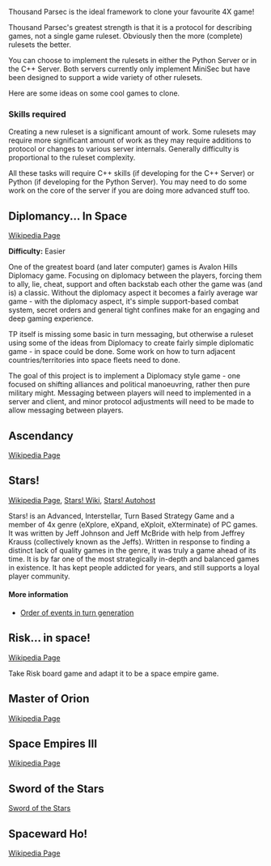 Thousand Parsec is the ideal framework to clone your favourite 4X game! 

Thousand Parsec's greatest strength is that it is a protocol for describing games, not a single game ruleset. Obviously then the more (complete) rulesets the better.

You can choose to implement the rulesets in either the Python Server or in the C++ Server. Both servers currently only implement MiniSec but have been designed to support a wide variety of other rulesets.

﻿Here are some ideas on some cool games to clone.

=== Skills required ===

Creating a new ruleset is a significant amount of work. Some rulesets may require more significant amount of work as they may require additions to protocol or changes to various server internals. Generally difficulty is proportional to the ruleset complexity.

﻿All these tasks will require C++ skills (if developing for the C++ Server) or Python (if developing for the Python Server). You may need to do some work on the core of the server if you are doing more advanced stuff too.


== Diplomancy... In Space ==
[http://en.wikipedia.org/wiki/Diplomacy_%28game%29 Wikipedia Page]

'''Difficulty:''' Easier

One of the greatest board (and later computer) games is Avalon Hills Diplomacy game. Focusing on diplomacy between the players, forcing them to ally, lie, cheat, support and often backstab each other the game was (and is) a classic. Without the diplomacy aspect it becomes a fairly average war game - with the diplomacy aspect, it's simple support-based combat system, secret orders and general tight confines make for an engaging and deep gaming experience.

TP itself is missing some basic in turn messaging, but otherwise a ruleset using some of the ideas from Diplomacy to create fairly simple diplomatic game - in space could be done. Some work on how to turn adjacent countries/territories into space fleets need to done.

The goal of this project is to implement a Diplomacy style game - one focused on shifting alliances and political manoeuvring, rather then pure military might. Messaging between players will need to implemented in a server and client, and minor protocol adjustments will need to be made to allow messaging between players.

== Ascendancy ==
[http://en.wikipedia.org/wiki/Ascendancy_(computer_game) Wikipedia Page]

== Stars! ==
[http://en.wikipedia.org/wiki/Stars%21 Wikipedia Page], [http://wiki.gible.net/index.php?title=Main_Page Stars! Wiki], [http://www.starsautohost.org/stars.htm Stars! Autohost]

Stars! is an Advanced, Interstellar, Turn Based Strategy Game and a member of 4x genre (eXplore, eXpand, eXploit, eXterminate) of PC games. It was written by Jeff Johnson and Jeff McBride with help from Jeffrey Krauss (collectively known as the Jeffs). Written in response to finding a distinct lack of quality games in the genre, it was truly a game ahead of its time. It is by far one of the most strategically in-depth and balanced games in existence. It has kept people addicted for years, and still supports a loyal player community.

==== More information ====
* [http://wiki.gible.net/index.php?title=Order_of_Events Order of events in turn generation]

== Risk... in space! ==
[http://en.wikipedia.org/wiki/Risk_%28game%29 Wikipedia Page]

Take Risk board game and adapt it to be a space empire game.

== Master of Orion ==
[http://en.wikipedia.org/wiki/Master_of_Orion Wikipedia Page]

== Space Empires III ==
[http://en.wikipedia.org/wiki/Space_Empires_III Wikipedia Page]

== Sword of the Stars ==
[http://en.wikipedia.org/wiki/Sword_of_the_Stars Sword of the Stars]

== Spaceward Ho! ==
[http://en.wikipedia.org/wiki/Spaceward_Ho%21 Wikipedia Page]
